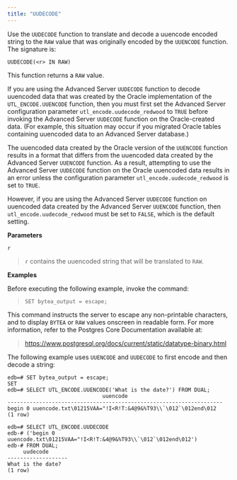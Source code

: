 ```yaml
---
title: "UUDECODE"
---
```


Use the `UUDECODE` function to translate and decode a uuencode encoded string to the `RAW` value that was originally encoded by the `UUENCODE` function. The signature is:

```
UUDECODE(<r> IN RAW)
```

This function returns a `RAW` value.

If you are using the Advanced Server `UUDECODE` function to decode uuencoded data that was created by the Oracle implementation of the `UTL_ENCODE.UUENCODE` function, then you must first set the Advanced Server configuration parameter `utl_encode.uudecode_redwood` to `TRUE` before invoking the Advanced Server `UUDECODE` function on the Oracle-created data. (For example, this situation may occur if you migrated Oracle tables containing uuencoded data to an Advanced Server database.)

The uuencoded data created by the Oracle version of the `UUENCODE` function results in a format that differs from the uuencoded data created by the Advanced Server `UUENCODE` function. As a result, attempting to use the Advanced Server `UUDECODE` function on the Oracle uuencoded data results in an error unless the configuration parameter `utl_encode.uudecode_redwood` is set to `TRUE`.

However, if you are using the Advanced Server `UUDECODE` function on uuencoded data created by the Advanced Server `UUENCODE` function, then `utl_encode.uudecode_redwood` must be set to `FALSE`, which is the default setting.

**Parameters**

`r`

> `r` contains the uuencoded string that will be translated to `RAW`.

**Examples**

Before executing the following example, invoke the command:

> `SET bytea_output = escape;`

This command instructs the server to escape any non-printable characters, and to display `BYTEA` or `RAW` values onscreen in readable form. For more information, refer to the Postgres Core Documentation available at:

> <https://www.postgresql.org/docs/current/static/datatype-binary.html>

The following example uses `UUENCODE` and `UUDECODE` to first encode and then decode a string:

```
edb=# SET bytea_output = escape;
SET
edb=# SELECT UTL_ENCODE.UUENCODE('What is the date?') FROM DUAL;
                              uuencode
--------------------------------------------------------------------
begin 0 uuencode.txt\01215VAA="!I<R!T:&4@9&%T93\\`\012`\012end\012
(1 row)

edb=# SELECT UTL_ENCODE.UUDECODE
edb-# ('begin 0 uuencode.txt\01215VAA="!I<R!T:&4@9&%T93\\`\012`\012end\012')
edb-# FROM DUAL;
     uudecode
-------------------
What is the date?
(1 row)
```
